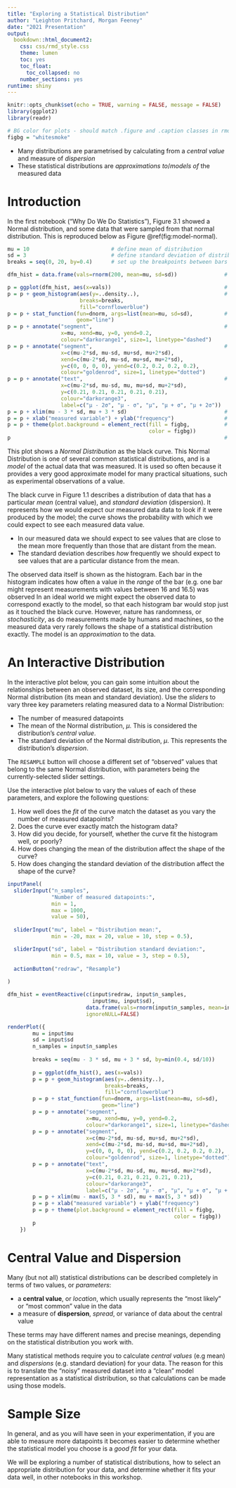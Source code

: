 ```yaml
---
title: "Exploring a Statistical Distribution"
author: "Leighton Pritchard, Morgan Feeney"
date: "2021 Presentation"
output:
  bookdown::html_document2:
    css: css/rmd_style.css
    theme: lumen
    toc: yes
    toc_float:
      toc_collapsed: no
    number_sections: yes
runtime: shiny
---
```


```r
knitr::opts_chunk$set(echo = TRUE, warning = FALSE, message = FALSE)
library(ggplot2)
library(readr)

# BG color for plots - should match .figure and .caption classes in rmd_style.css
figbg = "whitesmoke"
```

<div id="summary">
- Many distributions are parametrised by calculating from a *central value* and measure of *dispersion*
- These statistical distributions are *approximations to*/*models of* the measured data
</div>

# Introduction

In the first notebook ("Why Do We Do Statistics"), Figure 3.1 showed a Normal distribution, and some data that were sampled from that normal distribution. This is reproduced below as Figure \@ref(fig:model-normal).

```r
mu = 10                          # define mean of distribution
sd = 3                           # define standard deviation of distribution
breaks = seq(0, 20, by=0.4)      # set up the breakpoints between bars in the histogram

dfm_hist = data.frame(vals=rnorm(200, mean=mu, sd=sd))               # create a data frame

p = ggplot(dfm_hist, aes(x=vals))                                    # set up the ggplot with data
p = p + geom_histogram(aes(y=..density..),                           # add a historgram layer
                       breaks=breaks,
                       fill="cornflowerblue")
p = p + stat_function(fun=dnorm, args=list(mean=mu, sd=sd),          # add a layer with the Normal curve 
                      geom="line")
p = p + annotate("segment",                                          # show the mean as a dashed line
                 x=mu, xend=mu, y=0, yend=0.2,
                 colour="darkorange1", size=1, linetype="dashed")
p = p + annotate("segment",                                          # show standard deviations as dotted lines
                 x=c(mu-2*sd, mu-sd, mu+sd, mu+2*sd),
                 xend=c(mu-2*sd, mu-sd, mu+sd, mu+2*sd),
                 y=c(0, 0, 0, 0), yend=c(0.2, 0.2, 0.2, 0.2),
                 colour="goldenrod", size=1, linetype="dotted")
p = p + annotate("text",                                             # annotate the lines
                 x=c(mu-2*sd, mu-sd, mu, mu+sd, mu+2*sd),
                 y=c(0.21, 0.21, 0.21, 0.21, 0.21),
                 colour="darkorange3",
                 label=c("µ - 2σ", "µ - σ", "µ", "µ + σ", "µ + 2σ"))
p = p + xlim(mu - 3 * sd, mu + 3 * sd)                               # set x-axis limits
p = p + xlab("measured variable") + ylab("frequency")                # add axis labels
p = p + theme(plot.background = element_rect(fill = figbg,           # colour background
                                             color = figbg))
p                                                                    # show plot
```

This plot shows a *Normal Distribution* as the black curve. This Normal Distribution is one of several common statistical distributions, and is a *model* of the actual data that was measured. It is used so often because it provides a very good approximate model for many practical situations, such as experimental observations of a value.

The black curve in Figure 1.1 describes a distribution of data that has a particular *mean* (central value), and *standard deviation* (dispersion). It represents how we would expect our measured data data to look if it were produced by the model; the curve shows the probability with which we could expect to see each measured data value.

<div id="note">
- In our measured data we should expect to see values that are close to the mean more frequently than those that are distant from the mean.
- The standard deviation describes *how* frequently we should expect to see values that are a particular distance from the mean.
</div>

The observed data itself is shown as the histogram. Each bar in the histogram indicates how often a value in the *range* of the bar (e.g. one bar might represent measurements with values between 16 and 16.5) was observed In an ideal world we might expect the observed data to correspond exactly to the model, so that each histogram bar would stop just as it touched the black curve. However, nature has randomness, or *stochasticity*, as do measurements made by humans and machines, so the measured data very rarely follows the shape of a statistical distribution exactly. The model is an *approximation* to the data.

# An Interactive Distribution

In the interactive plot below, you can gain some intuition about the relationships between an observed dataset, its size, and the corresponding Normal distribution (its mean and standard deviation). Use the *sliders* to vary three key parameters relating measured data to a Normal Distribution:

- The number of measured datapoints
- The mean of the Normal distribution, $\mu$. This is considered the distribution's *central value*.
- The standard deviation of the Normal distribution, $\mu$. This represents the distribution's *dispersion*.

The `RESAMPLE` button will choose a different set of "observed" values that belong to the same Normal distribution, with parameters being the currently-selected slider settings.

<div id="questions">
Use the interactive plot below to vary the values of each of these parameters, and explore the following questions:

1. How well does the *fit* of the curve match the dataset as you vary the number of measured datapoints?
2. Does the curve ever exactly match the histogram data?
3. How did you decide, for yourself, whether the curve fit the histogram well, or poorly?
4. How does changing the mean of the distribution affect the shape of the curve?
5. How does changing the standard deviation of the distribution affect the shape of the curve?
</div>

```r
inputPanel(
  sliderInput("n_samples",
              "Number of measured datapoints:",
              min = 1,
              max = 1000,
              value = 50),
  
  sliderInput("mu", label = "Distribution mean:",
              min = -20, max = 20, value = 10, step = 0.5),

  sliderInput("sd", label = "Distribution standard deviation:",
              min = 0.5, max = 10, value = 3, step = 0.5),
  
  actionButton("redraw", "Resample")
  
)

dfm_hist = eventReactive(c(input$redraw, input$n_samples,
                           input$mu, input$sd),
                         data.frame(vals=rnorm(input$n_samples, mean=input$mu, sd=input$sd)),
                         ignoreNULL=FALSE)

renderPlot({
        mu = input$mu
        sd = input$sd
        n_samples = input$n_samples
  
        breaks = seq(mu - 3 * sd, mu + 3 * sd, by=min(0.4, sd/10))      # set up the breakpoints between bars in the histogram
        
        p = ggplot(dfm_hist(), aes(x=vals))                                    # set up the ggplot with data
        p = p + geom_histogram(aes(y=..density..),                           # add a historgram layer
                               breaks=breaks,
                               fill="cornflowerblue")
        p = p + stat_function(fun=dnorm, args=list(mean=mu, sd=sd),          # add a layer with the Normal curve 
                              geom="line")
        p = p + annotate("segment",                                          # show the mean as a dashed line
                         x=mu, xend=mu, y=0, yend=0.2,
                         colour="darkorange1", size=1, linetype="dashed")
        p = p + annotate("segment",                                          # show standard deviations as dotted lines
                         x=c(mu-2*sd, mu-sd, mu+sd, mu+2*sd),
                         xend=c(mu-2*sd, mu-sd, mu+sd, mu+2*sd),
                         y=c(0, 0, 0, 0), yend=c(0.2, 0.2, 0.2, 0.2),
                         colour="goldenrod", size=1, linetype="dotted")
        p = p + annotate("text",                                             # annotate the lines
                         x=c(mu-2*sd, mu-sd, mu, mu+sd, mu+2*sd),
                         y=c(0.21, 0.21, 0.21, 0.21, 0.21),
                         colour="darkorange3",
                         label=c("µ - 2σ", "µ - σ", "µ", "µ + σ", "µ + 2σ"))
        p = p + xlim(mu - max(5, 3 * sd), mu + max(5, 3 * sd))                               # set x-axis limits
        p = p + xlab("measured variable") + ylab("frequency")                # add axis labels
        p = p + theme(plot.background = element_rect(fill = figbg,           # colour background
                                                     color = figbg))
        p  
    })
```

# Central Value and Dispersion

Many (but not all) statistical distributions can be described completely in terms of two values, or *parameters*:

- a **central value**, or *location*, which usually represents the "most likely" or "most common" value in the data
- a measure of **dispersion**, *spread*, or variance of data about the central value

<div id="warning">
These terms may have different names and precise meanings, depending on the statistical distribution you work with.
</div>

Many statistical methods require you to calculate *central values* (e.g mean) and *dispersions* (e.g. standard deviation) for your data. The reason for this is to translate the "noisy" measured dataset into a "clean" model representation as a statistical distribution, so that calculations can be made using those models.

# Sample Size

In general, and as you will have seen in your experimentation, if you are able to measure more datapoints it becomes easier to determine whether the statistical model you choose is a *good fit* for your data.

<div id="note">
We will be exploring a number of statistical distributions, how to select an appropriate distribution for your data, and determine whether it fits your data well, in other notebooks in this workshop.
</div>